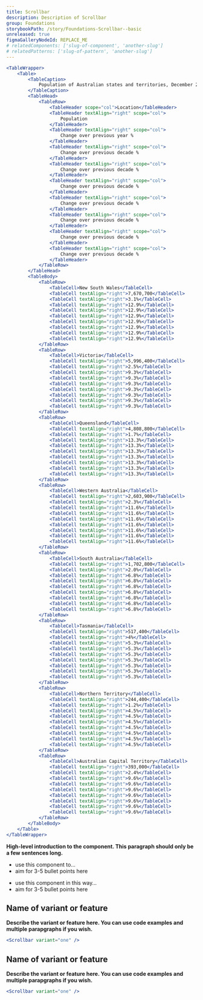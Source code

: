 ```yaml
---
title: Scrollbar
description: Description of Scrollbar
group: Foundations
storybookPath: /story/Foundations-Scrollbar--basic
unreleased: true
figmaGalleryNodeId: REPLACE_ME
# relatedComponents: ['slug-of-component', 'another-slug']
# relatedPatterns: ['slug-of-pattern', 'another-slug']
---
```


```jsx live
<TableWrapper>
	<Table>
		<TableCaption>
			Population of Australian states and territories, December 2015
		</TableCaption>
		<TableHead>
			<TableRow>
				<TableHeader scope="col">Location</TableHeader>
				<TableHeader textAlign="right" scope="col">
					Population
				</TableHeader>
				<TableHeader textAlign="right" scope="col">
					Change over previous year %
				</TableHeader>
				<TableHeader textAlign="right" scope="col">
					Change over previous decade %
				</TableHeader>
				<TableHeader textAlign="right" scope="col">
					Change over previous decade %
				</TableHeader>
				<TableHeader textAlign="right" scope="col">
					Change over previous decade %
				</TableHeader>
				<TableHeader textAlign="right" scope="col">
					Change over previous decade %
				</TableHeader>
				<TableHeader textAlign="right" scope="col">
					Change over previous decade %
				</TableHeader>
				<TableHeader textAlign="right" scope="col">
					Change over previous decade %
				</TableHeader>
				<TableHeader textAlign="right" scope="col">
					Change over previous decade %
				</TableHeader>
			</TableRow>
		</TableHead>
		<TableBody>
			<TableRow>
				<TableCell>New South Wales</TableCell>
				<TableCell textAlign="right">7,670,700</TableCell>
				<TableCell textAlign="right">3.1%</TableCell>
				<TableCell textAlign="right">12.9%</TableCell>
				<TableCell textAlign="right">12.9%</TableCell>
				<TableCell textAlign="right">12.9%</TableCell>
				<TableCell textAlign="right">12.9%</TableCell>
				<TableCell textAlign="right">12.9%</TableCell>
				<TableCell textAlign="right">12.9%</TableCell>
				<TableCell textAlign="right">12.9%</TableCell>
			</TableRow>
			<TableRow>
				<TableCell>Victoria</TableCell>
				<TableCell textAlign="right">5,996,400</TableCell>
				<TableCell textAlign="right">2.5%</TableCell>
				<TableCell textAlign="right">9.3%</TableCell>
				<TableCell textAlign="right">9.3%</TableCell>
				<TableCell textAlign="right">9.3%</TableCell>
				<TableCell textAlign="right">9.3%</TableCell>
				<TableCell textAlign="right">9.3%</TableCell>
				<TableCell textAlign="right">9.3%</TableCell>
				<TableCell textAlign="right">9.3%</TableCell>
			</TableRow>
			<TableRow>
				<TableCell>Queensland</TableCell>
				<TableCell textAlign="right">4,808,800</TableCell>
				<TableCell textAlign="right">1.7%</TableCell>
				<TableCell textAlign="right">13.3%</TableCell>
				<TableCell textAlign="right">13.3%</TableCell>
				<TableCell textAlign="right">13.3%</TableCell>
				<TableCell textAlign="right">13.3%</TableCell>
				<TableCell textAlign="right">13.3%</TableCell>
				<TableCell textAlign="right">13.3%</TableCell>
				<TableCell textAlign="right">13.3%</TableCell>
			</TableRow>
			<TableRow>
				<TableCell>Western Australia</TableCell>
				<TableCell textAlign="right">2,603,900</TableCell>
				<TableCell textAlign="right">2.3%</TableCell>
				<TableCell textAlign="right">11.6%</TableCell>
				<TableCell textAlign="right">11.6%</TableCell>
				<TableCell textAlign="right">11.6%</TableCell>
				<TableCell textAlign="right">11.6%</TableCell>
				<TableCell textAlign="right">11.6%</TableCell>
				<TableCell textAlign="right">11.6%</TableCell>
				<TableCell textAlign="right">11.6%</TableCell>
			</TableRow>
			<TableRow>
				<TableCell>South Australia</TableCell>
				<TableCell textAlign="right">1,702,800</TableCell>
				<TableCell textAlign="right">2.0%</TableCell>
				<TableCell textAlign="right">6.8%</TableCell>
				<TableCell textAlign="right">6.8%</TableCell>
				<TableCell textAlign="right">6.8%</TableCell>
				<TableCell textAlign="right">6.8%</TableCell>
				<TableCell textAlign="right">6.8%</TableCell>
				<TableCell textAlign="right">6.8%</TableCell>
				<TableCell textAlign="right">6.8%</TableCell>
			</TableRow>
			<TableRow>
				<TableCell>Tasmania</TableCell>
				<TableCell textAlign="right">517,400</TableCell>
				<TableCell textAlign="right">4%</TableCell>
				<TableCell textAlign="right">5.3%</TableCell>
				<TableCell textAlign="right">5.3%</TableCell>
				<TableCell textAlign="right">5.3%</TableCell>
				<TableCell textAlign="right">5.3%</TableCell>
				<TableCell textAlign="right">5.3%</TableCell>
				<TableCell textAlign="right">5.3%</TableCell>
				<TableCell textAlign="right">5.3%</TableCell>
			</TableRow>
			<TableRow>
				<TableCell>Northern Territory</TableCell>
				<TableCell textAlign="right">244,400</TableCell>
				<TableCell textAlign="right">1.2%</TableCell>
				<TableCell textAlign="right">4.5%</TableCell>
				<TableCell textAlign="right">4.5%</TableCell>
				<TableCell textAlign="right">4.5%</TableCell>
				<TableCell textAlign="right">4.5%</TableCell>
				<TableCell textAlign="right">4.5%</TableCell>
				<TableCell textAlign="right">4.5%</TableCell>
				<TableCell textAlign="right">4.5%</TableCell>
			</TableRow>
			<TableRow>
				<TableCell>Australian Capital Territory</TableCell>
				<TableCell textAlign="right">393,000</TableCell>
				<TableCell textAlign="right">2.4%</TableCell>
				<TableCell textAlign="right">9.6%</TableCell>
				<TableCell textAlign="right">9.6%</TableCell>
				<TableCell textAlign="right">9.6%</TableCell>
				<TableCell textAlign="right">9.6%</TableCell>
				<TableCell textAlign="right">9.6%</TableCell>
				<TableCell textAlign="right">9.6%</TableCell>
				<TableCell textAlign="right">9.6%</TableCell>
			</TableRow>
		</TableBody>
	</Table>
</TableWrapper>
```

**High-level introduction to the component. This paragraph should only be a few sentences long.**

<DoHeading />

- use this component to…
- aim for 3-5 bullet points here

<DontHeading />

- use this component in this way…
- aim for 3-5 bullet points here

## Name of variant or feature

**Describe the variant or feature here. You can use code examples and multiple parapgraphs if you wish.**

```jsx live
<Scrollbar variant="one" />
```

## Name of variant or feature

**Describe the variant or feature here. You can use code examples and multiple parapgraphs if you wish.**

```jsx live
<Scrollbar variant="one" />
```
